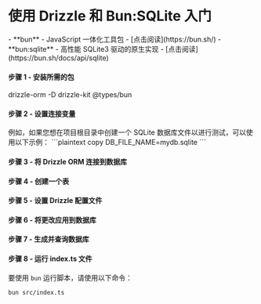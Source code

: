 
<Breadcrumbs/>

# 使用 Drizzle 和 Bun:SQLite 入门

<Prerequisites>  
  - **bun** - JavaScript 一体化工具包 - [点击阅读](https://bun.sh/)
  - **bun:sqlite** - 高性能 SQLite3 驱动的原生实现 - [点击阅读](https://bun.sh/docs/api/sqlite)
</Prerequisites>

<FileStructure />

#### 步骤 1 - 安装所需的包
<Npm>
  drizzle-orm
  -D drizzle-kit @types/bun
</Npm>

#### 步骤 2 - 设置连接变量

<SetupEnv env_variable='DB_FILE_NAME' />

<Callout type='info' title='重要'>
例如，如果您想在项目根目录中创建一个 SQLite 数据库文件以进行测试，可以使用以下示例：
```plaintext copy
DB_FILE_NAME=mydb.sqlite
```
</Callout>

#### 步骤 3 - 将 Drizzle ORM 连接到数据库

<ConnectBun/>

#### 步骤 4 - 创建一个表

<CreateTable/>

#### 步骤 5 - 设置 Drizzle 配置文件

<SetupConfig dialect='sqlite' env_variable='DB_FILE_NAME' />

#### 步骤 6 - 将更改应用到数据库

<ApplyChanges />

#### 步骤 7 - 生成并查询数据库

<QueryDatabase dialect='bun:sqlite' env_variable='DB_FILE_NAME' />

#### 步骤 8 - 运行 index.ts 文件

要使用 `bun` 运行脚本，请使用以下命令：
```bash copy
bun src/index.ts
```